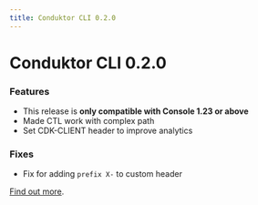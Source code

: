 ```yaml
---
title: Conduktor CLI 0.2.0
---
```


# Conduktor CLI 0.2.0

### Features
- This release is **only compatible with Console 1.23 or above**
- Made CTL work with complex path 
- Set CDK-CLIENT header to improve analytics

### Fixes
- Fix for adding `prefix X-` to custom header

[Find out more](https://github.com/conduktor/ctl/releases/tag/0.2.0/).

